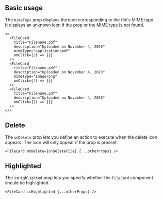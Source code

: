 

## Basic usage

The `mimeType` prop displays the icon corresponding to the file's MIME type. It displays an unknown icon if the prop or the MIME type is not found.

<Preview>
  <FileCard
    title="Filename.pdf"
    description="Uploaded on November 4, 2020"
    mimeType="application/pdf"
  />
  <FileCard
    title="Filename.pdf"
    description="Uploaded on November 4, 2020"
    mimeType="image/png"
  />
  <FileCard title="Filename.pdf" description="Uploaded on November 4, 2020" />
</Preview>

```tsx sandbox
<>
  <FileCard
    title="Filename.pdf"
    description="Uploaded on November 4, 2020"
    mimeType="application/pdf"
    onClick={() => {}}
  />
  <FileCard
    title="Filename.pdf"
    description="Uploaded on November 4, 2020"
    mimeType="image/png"
    onClick={() => {}}
  />
  <FileCard
    title="Filename.pdf"
    description="Uploaded on November 4, 2020"
    onClick={() => {}}
  />
</>
```

## Delete

The `onDelete` prop lets you define an action to execute when the delete icon appears. The icon will only appear if the prop is present.

<Preview>
  <DemoFileCard withDelete />
</Preview>

```tsx
<FileCard onDelete={onDeleteFile} {...otherProps} />
```

## Highlighted

The `isHighlighted` prop lets you specify whether the `FileCard` component should be highlighted.

<Preview>
  <FileCard
    isHighlighted
    title="Filename.pdf"
    description="Uploaded on November 4, 2020"
    mimeType="application/pdf"
  />
</Preview>

```tsx
<FileCard isHighlighted {...otherProps} />
```
